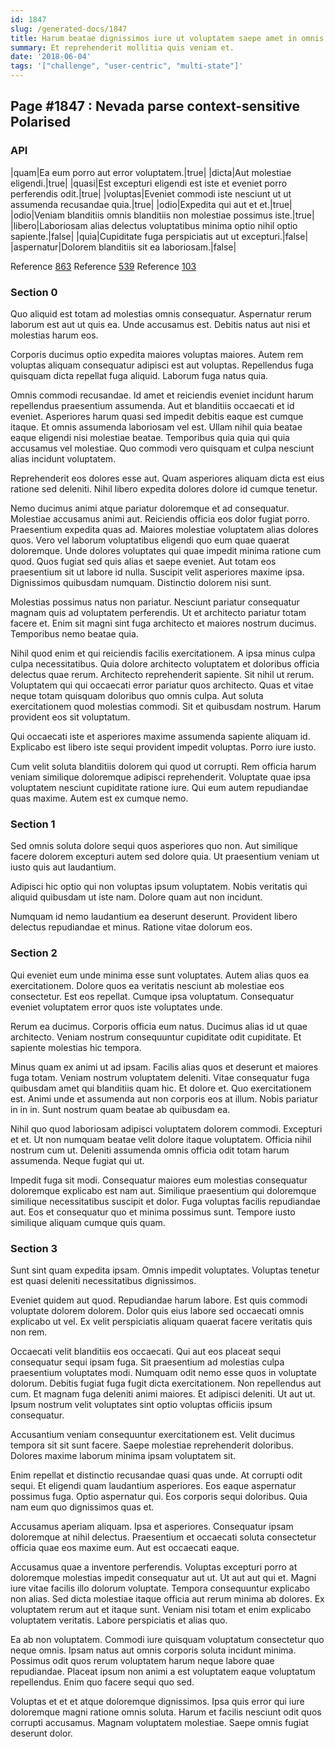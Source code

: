 ```yaml
---
id: 1847
slug: /generated-docs/1847
title: Harum beatae dignissimos iure ut voluptatem saepe amet in omnis.
summary: Et reprehenderit mollitia quis veniam et.
date: '2018-06-04'
tags: '["challenge", "user-centric", "multi-state"]'
---
```


## Page #1847 : Nevada parse context-sensitive Polarised
### API

|quam|Ea eum porro aut error voluptatem.|true|
|dicta|Aut molestiae eligendi.|true|
|quasi|Est excepturi eligendi est iste et eveniet porro perferendis odit.|true|
|voluptas|Eveniet commodi iste nesciunt ut ut assumenda recusandae quia.|true|
|odio|Expedita qui aut et et.|true|
|odio|Veniam blanditiis omnis blanditiis non molestiae possimus iste.|true|
|libero|Laboriosam alias delectus voluptatibus minima optio nihil optio sapiente.|false|
|quia|Cupiditate fuga perspiciatis aut ut excepturi.|false|
|aspernatur|Dolorem blanditiis sit ea laboriosam.|false|

Reference [863](/863)
Reference [539](/539)
Reference [103](/103)


### Section 0
Quo aliquid est totam ad molestias omnis consequatur. Aspernatur rerum laborum est aut ut quis ea. Unde accusamus est. Debitis natus aut nisi et molestias harum eos.
 Corporis ducimus optio expedita maiores voluptas maiores. Autem rem voluptas aliquam consequatur adipisci est aut voluptas. Repellendus fuga quisquam dicta repellat fuga aliquid. Laborum fuga natus quia.
 Omnis commodi recusandae. Id amet et reiciendis eveniet incidunt harum repellendus praesentium assumenda. Aut et blanditiis occaecati et id eveniet. Asperiores harum quasi sed impedit debitis eaque est cumque itaque. Et omnis assumenda laboriosam vel est.
Ullam nihil quia beatae eaque eligendi nisi molestiae beatae. Temporibus quia quia qui quia accusamus vel molestiae. Quo commodi vero quisquam et culpa nesciunt alias incidunt voluptatem.
 Reprehenderit eos dolores esse aut. Quam asperiores aliquam dicta est eius ratione sed deleniti. Nihil libero expedita dolores dolore id cumque tenetur.
 Nemo ducimus animi atque pariatur doloremque et ad consequatur. Molestiae accusamus animi aut. Reiciendis officia eos dolor fugiat porro. Praesentium expedita quas ad. Maiores molestiae voluptatem alias dolores quos. Vero vel laborum voluptatibus eligendi quo eum quae quaerat doloremque.
Unde dolores voluptates qui quae impedit minima ratione cum quod. Quos fugiat sed quis alias et saepe eveniet. Aut totam eos praesentium sit ut labore id nulla. Suscipit velit asperiores maxime ipsa. Dignissimos quibusdam numquam. Distinctio dolorem nisi sunt.
 Molestias possimus natus non pariatur. Nesciunt pariatur consequatur magnam quis ad voluptatem perferendis. Ut et architecto pariatur totam facere et. Enim sit magni sint fuga architecto et maiores nostrum ducimus. Temporibus nemo beatae quia.
 Nihil quod enim et qui reiciendis facilis exercitationem. A ipsa minus culpa culpa necessitatibus. Quia dolore architecto voluptatem et doloribus officia delectus quae rerum. Architecto reprehenderit sapiente.
Sit nihil ut rerum. Voluptatem qui qui occaecati error pariatur quos architecto. Quas et vitae neque totam quisquam doloribus quo omnis culpa. Aut soluta exercitationem quod molestias commodi. Sit et quibusdam nostrum. Harum provident eos sit voluptatum.
 Qui occaecati iste et asperiores maxime assumenda sapiente aliquam id. Explicabo est libero iste sequi provident impedit voluptas. Porro iure iusto.
 Cum velit soluta blanditiis dolorem qui quod ut corrupti. Rem officia harum veniam similique doloremque adipisci reprehenderit. Voluptate quae ipsa voluptatem nesciunt cupiditate ratione iure. Qui eum autem repudiandae quas maxime. Autem est ex cumque nemo.
### Section 1
Sed omnis soluta dolore sequi quos asperiores quo non. Aut similique facere dolorem excepturi autem sed dolore quia. Ut praesentium veniam ut iusto quis aut laudantium.
 Adipisci hic optio qui non voluptas ipsum voluptatem. Nobis veritatis qui aliquid quibusdam ut iste nam. Dolore quam aut non incidunt.
 Numquam id nemo laudantium ea deserunt deserunt. Provident libero delectus repudiandae et minus. Ratione vitae dolorum eos.
### Section 2
Qui eveniet eum unde minima esse sunt voluptates. Autem alias quos ea exercitationem. Dolore quos ea veritatis nesciunt ab molestiae eos consectetur. Est eos repellat. Cumque ipsa voluptatum. Consequatur eveniet voluptatem error quos iste voluptates unde.
 Rerum ea ducimus. Corporis officia eum natus. Ducimus alias id ut quae architecto. Veniam nostrum consequuntur cupiditate odit cupiditate. Et sapiente molestias hic tempora.
 Minus quam ex animi ut ad ipsam. Facilis alias quos et deserunt et maiores fuga totam. Veniam nostrum voluptatem deleniti. Vitae consequatur fuga quibusdam amet qui blanditiis quam hic. Et dolore et. Quo exercitationem est.
Animi unde et assumenda aut non corporis eos at illum. Nobis pariatur in in in. Sunt nostrum quam beatae ab quibusdam ea.
 Nihil quo quod laboriosam adipisci voluptatem dolorem commodi. Excepturi et et. Ut non numquam beatae velit dolore itaque voluptatem. Officia nihil nostrum cum ut. Deleniti assumenda omnis officia odit totam harum assumenda. Neque fugiat qui ut.
 Impedit fuga sit modi. Consequatur maiores eum molestias consequatur doloremque explicabo est nam aut. Similique praesentium qui doloremque similique necessitatibus suscipit et dolor. Fuga voluptas facilis repudiandae aut. Eos et consequatur quo et minima possimus sunt. Tempore iusto similique aliquam cumque quis quam.
### Section 3
Sunt sint quam expedita ipsam. Omnis impedit voluptates. Voluptas tenetur est quasi deleniti necessitatibus dignissimos.
 Eveniet quidem aut quod. Repudiandae harum labore. Est quis commodi voluptate dolorem dolorem. Dolor quis eius labore sed occaecati omnis explicabo ut vel. Ex velit perspiciatis aliquam quaerat facere veritatis quis non rem.
 Occaecati velit blanditiis eos occaecati. Qui aut eos placeat sequi consequatur sequi ipsam fuga. Sit praesentium ad molestias culpa praesentium voluptates modi. Numquam odit nemo esse quos in voluptate dolorum.
Debitis fugiat fuga fugit dicta exercitationem. Non repellendus aut cum. Et magnam fuga deleniti animi maiores. Et adipisci deleniti. Ut aut ut. Ipsum nostrum velit voluptates sint optio voluptas officiis ipsum consequatur.
 Accusantium veniam consequuntur exercitationem est. Velit ducimus tempora sit sit sunt facere. Saepe molestiae reprehenderit doloribus. Dolores maxime laborum minima ipsam voluptatem sit.
 Enim repellat et distinctio recusandae quasi quas unde. At corrupti odit sequi. Et eligendi quam laudantium asperiores.
Eos eaque aspernatur possimus fuga. Optio aspernatur qui. Eos corporis sequi doloribus. Quia nam eum quo dignissimos quas et.
 Accusamus aperiam aliquam. Ipsa et asperiores. Consequatur ipsam doloremque at nihil delectus. Praesentium et occaecati soluta consectetur officia quae eos maxime eum. Aut est occaecati eaque.
 Accusamus quae a inventore perferendis. Voluptas excepturi porro at doloremque molestias impedit consequatur aut ut. Ut aut aut qui et. Magni iure vitae facilis illo dolorum voluptate. Tempora consequuntur explicabo non alias. Sed dicta molestiae itaque officia aut rerum minima ab dolores.
Ex voluptatem rerum aut et itaque sunt. Veniam nisi totam et enim explicabo voluptatem veritatis. Labore perspiciatis et alias quo.
 Ea ab non voluptatem. Commodi iure quisquam voluptatum consectetur quo neque omnis. Ipsam natus aut omnis corporis soluta incidunt minima. Possimus odit quos rerum voluptatem harum neque labore quae repudiandae. Placeat ipsum non animi a est voluptatem eaque voluptatum repellendus. Enim quo facere sequi quo sed.
 Voluptas et et et atque doloremque dignissimos. Ipsa quis error qui iure doloremque magni ratione omnis soluta. Harum et facilis nesciunt odit quos corrupti accusamus. Magnam voluptatem molestiae. Saepe omnis fugiat deserunt dolor.
